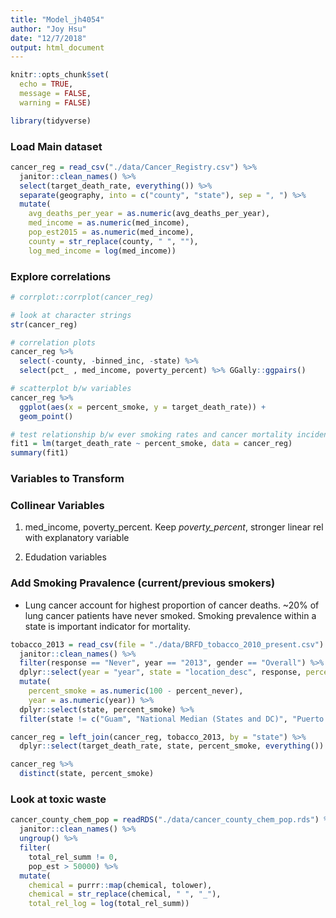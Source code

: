 ```yaml
---
title: "Model_jh4054"
author: "Joy Hsu"
date: "12/7/2018"
output: html_document
---
```


```r
knitr::opts_chunk$set(
  echo = TRUE, 
  message = FALSE,
  warning = FALSE)

library(tidyverse)
```

### Load Main dataset

```r
cancer_reg = read_csv("./data/Cancer_Registry.csv") %>%
  janitor::clean_names() %>%
  select(target_death_rate, everything()) %>%
  separate(geography, into = c("county", "state"), sep = ", ") %>% 
  mutate(
    avg_deaths_per_year = as.numeric(avg_deaths_per_year),
    med_income = as.numeric(med_income),
    pop_est2015 = as.numeric(med_income),
    county = str_replace(county, " ", ""),
    log_med_income = log(med_income))
```

### Explore correlations

```r
# corrplot::corrplot(cancer_reg)

# look at character strings
str(cancer_reg)

# correlation plots
cancer_reg %>% 
  select(-county, -binned_inc, -state) %>% 
  select(pct_ , med_income, poverty_percent) %>% GGally::ggpairs()

# scatterplot b/w variables
cancer_reg %>% 
  ggplot(aes(x = percent_smoke, y = target_death_rate)) +
  geom_point()

# test relationship b/w ever smoking rates and cancer mortality incidence
fit1 = lm(target_death_rate ~ percent_smoke, data = cancer_reg)
summary(fit1)
```

### Variables to Transform

### Collinear Variables

1) med_income, poverty_percent. Keep *poverty_percent*, stronger linear rel with explanatory variable

2) Edudation variables

### Add Smoking Pravalence (current/previous smokers)

* Lung cancer account for highest proportion of cancer deaths. ~20% of lung cancer patients have never smoked. Smoking prevalence within a state is important indicator for mortality. 
```r
tobacco_2013 = read_csv(file = "./data/BRFD_tobacco_2010_present.csv") %>% 
  janitor::clean_names() %>% 
  filter(response == "Never", year == "2013", gender == "Overall") %>% 
  dplyr::select(year = "year", state = "location_desc", response, percent_never = "data_value") %>%
  mutate(
    percent_smoke = as.numeric(100 - percent_never),
    year = as.numeric(year)) %>% 
  dplyr::select(state, percent_smoke) %>% 
  filter(state != c("Guam", "National Median (States and DC)", "Puerto Rico"))

cancer_reg = left_join(cancer_reg, tobacco_2013, by = "state") %>% 
  dplyr::select(target_death_rate, state, percent_smoke, everything())

cancer_reg %>% 
  distinct(state, percent_smoke)
```

### Look at toxic waste
```r
cancer_county_chem_pop = readRDS("./data/cancer_county_chem_pop.rds") %>% 
  janitor::clean_names() %>% 
  ungroup() %>% 
  filter(
    total_rel_summ != 0,
    pop_est > 50000) %>% 
  mutate(
    chemical = purrr::map(chemical, tolower),
    chemical = str_replace(chemical, " ", "_"),
    total_rel_log = log(total_rel_summ))
```

